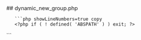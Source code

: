 

<div class="phpdocumentor-element -file">
    ## dynamic_new_group.php

        

    
       ```php showLineNumbers=true copy
       <?php if ( ! defined( 'ABSPATH' ) ) exit; ?>


<div id="UM_add_group" style="display:none">

	<form action="" method="post" class="um_add_field">

		<div class="um-admin-modal-head">
			<h3><?php _e( 'Add a New Field Group', 'ultimate-member' ); ?></h3>
		</div>

		<div class="um-admin-modal-body um-admin-metabox"></div>

		<div class="um-admin-modal-foot">
			<input type="submit" value="<?php esc_attr_e( 'Add', 'ultimate-member' ); ?>" class="button-primary" />
			<input type="hidden" name="action" value="um_update_field" />
			<input type="hidden" name="nonce" value="<?php echo esc_attr( wp_create_nonce( 'um-admin-nonce' ) ) ?>" />
			<a href="javascript:void(0);" data-action="UM_remove_modal" class="button"><?php _e( 'Cancel', 'ultimate-member' ); ?></a>
		</div>

	</form>

</div>
       ```
</div>
